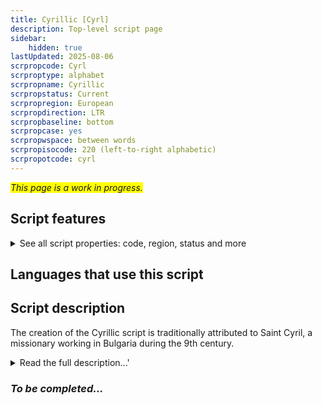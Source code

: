 ```yaml
---
title: Cyrillic [Cyrl]
description: Top-level script page
sidebar:
    hidden: true
lastUpdated: 2025-08-06
scrpropcode: Cyrl
scrproptype: alphabet
scrpropname: Cyrillic
scrpropstatus: Current
scrpropregion: European
scrpropdirection: LTR
scrpropbaseline: bottom
scrpropcase: yes
scrpropwspace: between words
scrpropisocode: 220 (left-to-right alphabetic)
scrpropotcode: cyrl
---
```


<span style='background-color:yellow'>_This page is a work in progress._</span>


## Script features

<details>
<summary> See all script properties: code, region, status and more</summary>
<ScriptInfo />
</details>

## Languages that use this script

<WsList script='Cyrl' wsMax='5' />

## Script description

The creation of the Cyrillic script is traditionally attributed to Saint Cyril, a missionary working in Bulgaria during the 9th century.

<details><summary>Read the full description...'</summary>_Not yet available._</details>

### _To be completed..._

